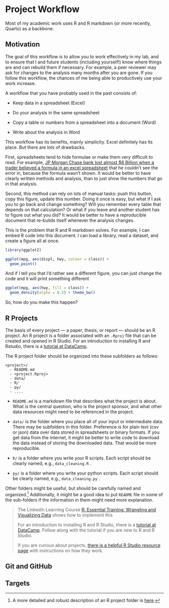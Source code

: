 # Project Workflow

Most of my academic work uses R and R markdown (or more recently, Quarto) as a backbone.

## Motivation

The goal of this workflow is to allow you to work effectively in my lab, and to ensure that I and future students (including yourself!) know where things are and can rebuild them if necessary. For example, a peer reviewer may ask for changes to the analysis many months after you are gone. If you follow this workflow, the chances of me being able to productively use your work increase.

A workflow that you have probably used in the past consists of:

-   Keep data in a spreadsheet (Excel)

-   Do your analysis in the same spreadsheet

-   Copy a table or numbers from a spreadsheet into a document (Word)

-   Write about the analysis in Word

This workflow has its benefits, mainly simplicity. Excel definitely has its place. But there are *lots* of drawbacks.

First, spreadsheets tend to hide formulae or make them very difficult to read. For example, [JP Morgan Chase bank lost almost \$6 Billion when a trader believed a formula in an excel spreadsheet](https://www.forbes.com/sites/tomgroenfeldt/2013/02/19/solutions-to-spreadsheet-risk-post-jpms-london-whale/?sh=1e4fd67d4a26) that he couldn't see the error in, because the formula wasn't shown. It would be better to have clearly written methods and analysis, than to just show the numbers that go in that analysis.

Second, this method can rely on lots of manual tasks: push this button, copy this figure, update this number. Doing it once is easy, but what if I ask you to go back and change something? Will you remember every table that depends on that calculation? Or what if you leave and another student has to figure out what you did? It would be better to have a reproducible document that re-builds itself whenever the analysis changes.

This is the problem that R and R markdown solves. For example, I can embed R code into this document. I can load a library, read a dataset, and create a figure all at once.

```r
library(ggplot2)

ggplot(mpg, aes(displ, hwy, colour = class)) + 
  geom_point()
```

And if I tell you that I'd rather see a different figure, you can just change the code and it will print something different

```r
ggplot(mpg, aes(hwy, fill = class)) + 
  geom_density(alpha = 0.5) + theme_bw()
```

So, how do you make this happen?

## R Projects

The basis of every project --- a paper, thesis, or report --- should be an R project. An R project is a folder associated with an `.Rproj` file that can be created and opened in R Studio. For an introduction to installing R and Rstudio, there is a [tutorial at DataCamp](https://www.datacamp.com/tutorial/r-studio-tutorial).

The R project folder should be organized into these subfolders as follows:

    <project>/
      - README.md
      - <project.Rproj>
      - data/
      - R/
      - py/
      - ....

-   `README.md` is a markdown file that describes what the project is about. What is the central question, who is the project sponsor, and what other data resources might need to be referenced in the project.

-   `data/` is the folder where you place all of your input or intermediate data. There may be subfolders in this folder. Preference is for plain text (csv or json) data over data stored in spreadsheets or binary formats. If you get data from the internet, it might be better to write code to download the data instead of storing the downloaded data. That would be more reproducible.

-   `R/` is a folder where you write your R scripts. Each script should be clearly named, e.g., `data_cleaning.R` .

-   `py/` is a folder where you write your python scripts. Each script should be clearly named, e.g., `data_cleaning.py` .

Other folders might be useful, but should be carefully named and organized.[^rprojects-1] Additionally, it might be a good idea to put `README` file in some of the sub-folders if the information in them might need more explanation.

[^rprojects-1]: A more detailed and robust description of an R project folder is [here](https://www.chrisvoncsefalvay.com/2018/08/09/structuring-r-projects/).

> The LinkedIn Learning Course [R: Essential Training: Wrangling and Visualizing Data](https://www.linkedin.com/learning-login/share?account=2153100&forceAccount=false&redirect=https%3A%2F%2Fwww.linkedin.com%2Flearning%2Fr-essential-training-wrangling-and-visualizing-data%3Ftrk%3Dshare_ent_url%26shareId%3D079%252F6bFqRl2bLtOb519oUA%253D%253D) shows how to implement this
>
> For an introduction to installing R and R Studio, there is a [tutorial at DataCamp](https://www.datacamp.com/tutorial/r-studio-tutorial). Follow along with the tutorial if you are new to R and R Studio.
>
> If you are curious about projects, [there is a helpful R Studio resource page](https://support.posit.co/hc/en-us/articles/200526207-Using-RStudio-Projects) with instructions on how they work.

## Git and GitHub

## Targets
